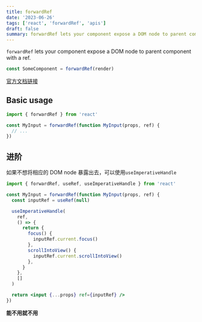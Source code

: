 ```yaml
---
title: forwardRef
date: '2023-06-26'
tags: ['react', 'forwardRef', 'apis']
draft: false
summary: forwardRef lets your component expose a DOM node to parent component with a ref.
---
```


`forwardRef` lets your component expose a DOM node to parent component with a ref.

```jsx
const SomeComponent = forwardRef(render)
```

[官方文档链接](https://react.dev/reference/react/forwardRef)

## Basic usage

```jsx
import { forwardRef } from 'react'

const MyInput = forwardRef(function MyInput(props, ref) {
  // ...
})
```

## 进阶

如果不想将相应的 DOM node 暴露出去，可以使用`useImperativeHandle`

```jsx
import { forwardRef, useRef, useImperativeHandle } from 'react'

const MyInput = forwardRef(function MyInput(props, ref) {
  const inputRef = useRef(null)

  useImperativeHandle(
    ref,
    () => {
      return {
        focus() {
          inputRef.current.focus()
        },
        scrollIntoView() {
          inputRef.current.scrollIntoView()
        },
      }
    },
    []
  )

  return <input {...props} ref={inputRef} />
})
```

**能不用就不用**
